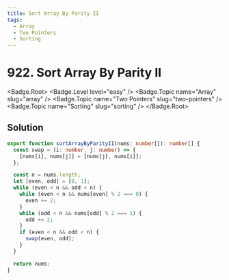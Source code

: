 ```yaml
---
title: Sort Array By Parity II
tags:
  - Array
  - Two Pointers
  - Sorting
---
```


# 922. Sort Array By Parity II

<Badge.Root>
  <Badge.Level level="easy" />
  <Badge.Topic name="Array" slug="array" />
  <Badge.Topic name="Two Pointers" slug="two-pointers" />
  <Badge.Topic name="Sorting" slug="sorting" />
</Badge.Root>

## Solution

```typescript filename="solution.ts" copy
export function sortArrayByParityII(nums: number[]): number[] {
  const swap = (i: number, j: number) => {
    [nums[i], nums[j]] = [nums[j], nums[i]];
  };

  const n = nums.length;
  let [even, odd] = [0, 1];
  while (even < n && odd < n) {
    while (even < n && nums[even] % 2 === 0) {
      even += 2;
    }
    while (odd < n && nums[odd] % 2 === 1) {
      odd += 2;
    }
    if (even < n && odd < n) {
      swap(even, odd);
    }
  }

  return nums;
}
```

<ProblemLink
  codingSite="leetcode"
  href="https://leetcode.com/problems/sort-array-by-parity-ii"
  title="Sort Array By Parity II"
/>
